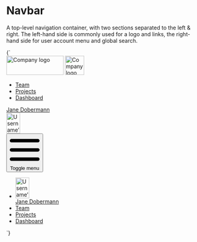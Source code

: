 
<Meta title="Components/Navbar" />

# Navbar

A top-level navigation container, with two sections separated to the left & right. The left-hand side is commonly used for a logo and links, the right-hand side for user account menu and global search.

<Canvas>
  <Story name="Navbar">
    {`
      <nav class="u-bg--gray-80 u-padding-s--top u-padding-s--bottom l-relative">
        <div class="l-content l-flex l-justify-between l-items-center l-flex--wrap">
          <div class="l-flex l-items-center">
            <img src="${logoLarge}" width="150" height="50" alt="Company logo" class="l-flex__shrink-0 u-margin-l--right u-hidden u-block@l" />
            <img src="${logoSmall}" width="50" height="50" alt="Company logo" class="l-flex__shrink-0 u-margin-l--right u-hidden@l" />
            <div class="u-hidden u-block@l">
              <ul class="l-flex o-list-reset">
                <li class="u-margin-m--right">
                  <a href="/" class="o-button o-button--nav">Team</a>
                </li>
                <li class="u-margin-m--right">
                  <a href="/" class="o-button o-button--nav">Projects</a>
                </li>
                <li class="u-margin-m--right">
                  <a href="/" class="o-button o-button--nav">Dashboard</a>
                </li>
              </ul>
            </div>
          </div>
          <div class="u-hidden u-block@l">
            <a href="/" class="o-button o-button--nav" aria-current="page">
              <span class="o-button__label">Jane Dobermann</span>
              <div class="o-button__icon o-avatar">
                <img src="https://placekitten.com/100/150" width="36" height="54" alt="Username’s avatar" class="o-avatar" />
              </div>
            </a>
          </div>
          <div class="u-hidden@l">
            <button class="o-button o-button--icon o-button--icon-reversed" title="Toggle menu" aria-controls="navbar-1" aria-expanded="true">
              <svg class="o-icon" xmlns="http://www.w3.org/2000/svg" viewBox="0 0 100 100">
                <path d="M6.64,14.23H93.36A5.63,5.63,0,0,1,99,19.86h0a5.63,5.63,0,0,1-5.64,5.64H6.64A5.63,5.63,0,0,1,1,19.86H1A5.63,5.63,0,0,1,6.64,14.23Zm0,30.14H93.36A5.63,5.63,0,0,1,99,50h0a5.63,5.63,0,0,1-5.64,5.63H6.64A5.63,5.63,0,0,1,1,50H1a5.64,5.64,0,0,1,5.63-5.64Zm0,30.13H93.36A5.63,5.63,0,0,1,99,80.13h0a5.63,5.63,0,0,1-5.64,5.64H6.64A5.63,5.63,0,0,1,1,80.13H1A5.63,5.63,0,0,1,6.63,74.5Z"/>
              </svg>
              <span class="u-sr-only">Toggle menu</span>
            </button>
            <ul class="l-flex l-flex--col o-list-reset c-navbar u-padding-s u-bg--gray-80" id="navbar-1">
              <li class="u-margin-s--bottom">
                <a href="/" class="o-button o-button--nav-large" aria-current="page">
                  <div class="o-button__icon o-avatar">
                    <img src="https://placekitten.com/100/150" width="36" height="54" alt="Username’s avatar" class="o-avatar" />
                  </div>
                  <span class="o-button__label">Jane Dobermann</span>
                </a>
              </li>
              <li class="u-margin-s--bottom">
                <a href="/" class="o-button o-button--nav-large">Team</a>
              </li>
              <li class="u-margin-s--bottom">
                <a href="/" class="o-button o-button--nav-large">Projects</a>
              </li>
              <li class="u-margin-s--bottom">
                <a href="/" class="o-button o-button--nav-large">Dashboard</a>
              </li>
            </ul>
          </div>
        </div>
      </nav>
    `}
  </Story>
</Canvas>
